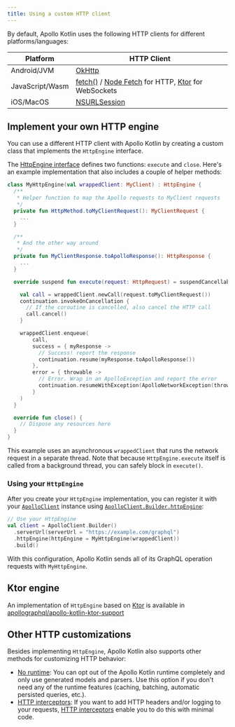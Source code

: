 ```yaml
---
title: Using a custom HTTP client
---
```


By default, Apollo Kotlin uses the following HTTP clients for different platforms/languages:

| Platform        | HTTP Client                                                                                                                                                                 |
|-----------------|-----------------------------------------------------------------------------------------------------------------------------------------------------------------------------|
| Android/JVM     | [OkHttp](https://square.github.io/okhttp/)                                                                                                                                  |
| JavaScript/Wasm | [fetch()](https://developer.mozilla.org/en-US/docs/Web/API/fetch) / [Node Fetch](https://www.npmjs.com/package/node-fetch) for HTTP, [Ktor](https://ktor.io/) for WebSockets |
| iOS/MacOS       | [NSURLSession](https://developer.apple.com/documentation/foundation/nsurlsession)                                                                                           |

## Implement your own HTTP engine

You can use a different HTTP client with Apollo Kotlin by creating a custom class that implements the `HttpEngine` interface.

The [HttpEngine interface](https://apollographql.github.io/apollo-kotlin/kdoc/apollo-runtime/com.apollographql.apollo.network.http/-http-engine/index.html)
defines two functions: `execute` and `close`. Here's an example implementation that also includes a couple of helper
methods:

```kotlin
class MyHttpEngine(val wrappedClient: MyClient) : HttpEngine {
  /**
   * Helper function to map the Apollo requests to MyClient requests
   */
  private fun HttpMethod.toMyClientRequest(): MyClientRequest {
    ...
  }

  /**
   * And the other way around
   */
  private fun MyClientResponse.toApolloResponse(): HttpResponse {
    ...
  }

  override suspend fun execute(request: HttpRequest) = suspendCancellableCoroutine { continuation ->

    val call = wrappedClient.newCall(request.toMyClientRequest())
    continuation.invokeOnCancellation {
      // If the coroutine is cancelled, also cancel the HTTP call
      call.cancel()
    }

    wrappedClient.enqueue(
        call,
        success = { myResponse ->
          // Success! report the response
          continuation.resume(myResponse.toApolloResponse())
        },
        error = { throwable ->
          // Error. Wrap in an ApolloException and report the error
          continuation.resumeWithException(ApolloNetworkException(throwable))
        }
    )
  }

  override fun close() {
    // Dispose any resources here
  }
}
```

This example uses an asynchronous `wrappedClient` that runs the network request in a separate thread. Note that because `HttpEngine.execute` itself is called from a background thread, you can safely block in `execute()`.

### Using your `HttpEngine`

After you create your `HttpEngine` implementation, you can register it with your [`ApolloClient`](https://apollographql.github.io/apollo-kotlin/kdoc/apollo-runtime/com.apollographql.apollo/-apollo-client/index.html) instance using [`ApolloClient.Builder.httpEngine`](https://apollographql.github.io/apollo-kotlin/kdoc/apollo-runtime/com.apollographql.apollo/-apollo-client/-builder/http-engine.html):

```kotlin
// Use your HttpEngine
val client = ApolloClient.Builder()
  .serverUrl(serverUrl = "https://example.com/graphql")
  .httpEngine(httpEngine = MyHttpEngine(wrappedClient))
  .build()
```

With this configuration, Apollo Kotlin sends all of its GraphQL operation requests with `MyHttpEngine`.


## Ktor engine

An implementation of `HttpEngine` based on [Ktor](https://ktor.io/) is available in [apollographql/apollo-kotlin-ktor-support](https://github.com/apollographql/apollo-kotlin-ktor-support)

## Other HTTP customizations

Besides implementing `HttpEngine`, Apollo Kotlin also supports other methods for customizing HTTP behavior:

* [No runtime](no-runtime): You can opt out of the Apollo Kotlin runtime completely and only use generated models and parsers. Use this option if you don't need any of the runtime features (caching, batching, automatic persisted queries, etc.).
* [HTTP interceptors](interceptors-http): If you want to add HTTP headers and/or logging to your requests, [HTTP interceptors](interceptors-http) enable you to do this with minimal code.
